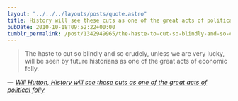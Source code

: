 ```yaml
---
layout: "../../../layouts/posts/quote.astro"
title: History will see these cuts as one of the great acts of political folly
pubDate: 2010-10-18T09:52:22+00:00
tumblr_permalink: /post/1342949965/the-haste-to-cut-so-blindly-and-so-crudely-unless
---
```


> The haste to cut so blindly and so crudely, unless we are very lucky, will be seen by future historians as one of the great acts of economic folly.

— <cite>[Will Hutton, _History will see these cuts as one of the great acts of political folly_](https://www.theguardian.com/commentisfree/2010/oct/17/osborne-spending-review-recession)</cite>
